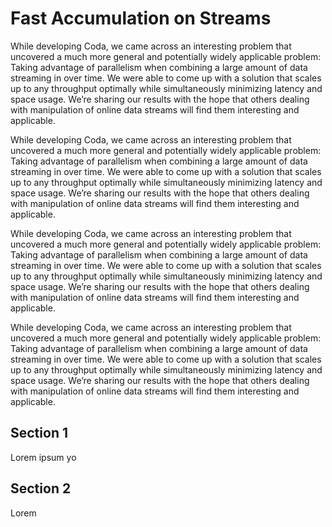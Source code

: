
# Fast Accumulation on Streams

While developing Coda, we came across an interesting problem that uncovered a much more general and potentially widely applicable problem: Taking advantage of parallelism when combining a large amount of data streaming in over time. We were able to come up with a solution that scales up to any throughput optimally while simultaneously minimizing latency and space usage. We’re sharing our results with the hope that others dealing with manipulation of online data streams will find them interesting and applicable.

While developing Coda, we came across an interesting problem that uncovered a much more general and potentially widely applicable problem: Taking advantage of parallelism when combining a large amount of data streaming in over time. We were able to come up with a solution that scales up to any throughput optimally while simultaneously minimizing latency and space usage. We’re sharing our results with the hope that others dealing with manipulation of online data streams will find them interesting and applicable.

While developing Coda, we came across an interesting problem that uncovered a much more general and potentially widely applicable problem: Taking advantage of parallelism when combining a large amount of data streaming in over time. We were able to come up with a solution that scales up to any throughput optimally while simultaneously minimizing latency and space usage. We’re sharing our results with the hope that others dealing with manipulation of online data streams will find them interesting and applicable.

While developing Coda, we came across an interesting problem that uncovered a much more general and potentially widely applicable problem: Taking advantage of parallelism when combining a large amount of data streaming in over time. We were able to come up with a solution that scales up to any throughput optimally while simultaneously minimizing latency and space usage. We’re sharing our results with the hope that others dealing with manipulation of online data streams will find them interesting and applicable.

## Section 1

Lorem ipsum yo

## Section 2

Lorem

